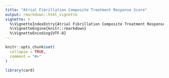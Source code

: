 ```yaml
---
title: "Atrial Fibrillation Composite Treatment Response Score"
output: rmarkdown::html_vignette
vignette: >
  %\VignetteIndexEntry{Atrial Fibrillation Composite Treatment Response Score}
  %\VignetteEngine{knitr::rmarkdown}
  %\VignetteEncoding{UTF-8}
---
```


```r
knitr::opts_chunk$set(
  collapse = TRUE,
  comment = "#>"
)
```

```r
library(card)
```

